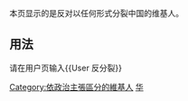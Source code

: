本页显示的是反对以任何形式分裂中国的维基人。
==用法==
请在用户页输入<nowiki>{{User 反分裂}}</nowiki>
[[Category:依政治主張區分的維基人|Category:依政治主張區分的維基人]]
[[Category:支持区域统一或合并的维基人|华]]